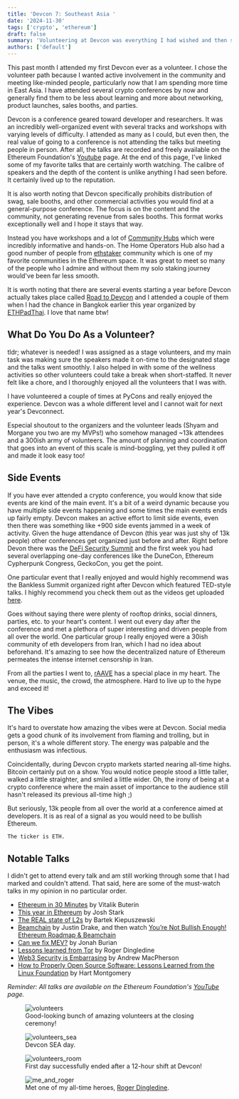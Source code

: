 ```yaml
---
title: 'Devcon 7: Southeast Asia '
date: '2024-11-30'
tags: ['crypto', 'ethereum']
draft: false
summary: 'Volunteering at Devcon was everything I had wished and then some.'
authors: ['default']
---
```


This past month I attended my first Devcon ever as a volunteer. I chose the volunteer path because I wanted active
involvement in the community and meeting like-minded people, particularly now that I am spending more time in East
Asia. I have attended several crypto conferences by now and generally find them to be less about learning and more
about networking, product launches, sales booths, and parties.

Devcon is a conference geared toward developer and researchers. It was an incredibly well-organized event with
several tracks and workshops with varying levels of difficulty. I attended as many as I could, but even then, the
real value of going to a conference is not attending the talks but meeting people in person. After all, the
talks are recorded and freely available on the Ethereum Foundation's
[Youtube](https://www.youtube.com/@EthereumFoundation/playlists) page. At the end of this page, I've linked some of
my favorite talks that are certainly worth watching. The calibre of speakers and the depth of the content is unlike
anything I had seen before. It certainly lived up to the reputation.

It is also worth noting that Devcon specifically prohibits distribution of swag, sale booths, and other commercial
activities you would find at a general-purpose conference. The focus is on the content and the community, not
generating revenue from sales booths. This format works exceptionally well and I hope it stays that way.

Instead you have workshops and a lot of
[Community Hubs](https://forum.devcon.org/t/introducing-the-14-devcon-sea-community-hubs/4428) which were incredibly
informative and hands-on. The Home Operators Hub also had a good number of people from
[ethstaker](https://ethstaker.cc/) community which is one of my favorite communities in the Ethereum space. It was
great to meet so many of the people who I admire and without them my solo staking journey would've been far less smooth.

It is worth noting that there are several events starting a year before Devcon actually takes place called
[Road to Devcon](https://devcon.org/en/road-to-devcon/) and I attended a couple of them when I had the chance in
Bangkok earlier this year organized by [ETHPadThai](https://ethpadthai.org/). I love that name btw!

## What Do You Do As a Volunteer?

tldr; whatever is needed! I was assigned as a stage volunteers, and my main task was making sure the speakers made
it on-time to the designated stage and the talks went smoothly. I also helped in with some of the wellness
activities so other volunteers could take a break when short-staffed. It never felt like a chore, and I thoroughly
enjoyed all the volunteers that I was with.

I have volunteered a couple of times at PyCons and really enjoyed the experience. Devcon was a whole different level
and I cannot wait for next year's Devconnect.

Especial shoutout to the organizers and the volunteer leads (Shyam and Morgane you two are my MVPs!) who somehow
managed  ~13k attendees and a 300ish army of
volunteers. The amount of planning and coordination that goes into an event of this scale is mind-boggling, yet they
pulled it off and made it look easy too!

## Side Events

If you have ever attended a crypto conference, you would know that side events are kind of the main event. It's a
bit of a weird dynamic because you have multiple side events happening and some times the main events ends up fairly
empty. Devcon makes an active effort to limit side events, even then there was something like +900 side events jammed
in a week of activity. Given the huge attendance of Devcon (this year was just shy of 13k people) other conferences
get organized just before and after. Right before Devon there was the
[DeFi Security Summit](https://defisecuritysummit.org/) and the first week you had several overlapping one-day
conferences like the DuneCon, Ethereum Cypherpunk Congress, GeckoCon, you get the point.

One particular event that I really enjoyed and would highly recommend was the Bankless Summit organized right after
Devcon which featured TED-style talks. I highly recommend you check them out as the videos get uploaded
[here](https://www.youtube.com/@Bankless/videos).

Goes without saying there were plenty of rooftop drinks, social dinners, parties, etc. to your heart's content. I went
out every day after the conference and met a plethora of super interesting and driven people from all over the world.
One particular group I really enjoyed were a 30ish community of eth developers from Iran, which I had no idea about
beforehand. It's amazing to see how the decentralized nature of Ethereum permeates the intense internet censorship
in Iran.

From all the parties I went to, [rAAVE](https://x.com/raave) has a special place in my heart. The venue, the music,
the crowd, the atmosphere. Hard to live up to the hype and exceed it!

## The Vibes

It's hard to overstate how amazing the vibes were at Devcon. Social media gets a good chunk of its involvement from
flaming and trolling, but in person, it's a whole different story. The energy was palpable and the enthusiasm was
infectious.

Coincidentally, during Devcon crypto markets started nearing all-time highs. Bitcoin certainly put on a show. You
would notice people stood a little taller, walked a little straighter, and smiled a little wider. Oh, the irony of
being at a crypto conference where the main asset of importance to the audience still hasn't released its previous
all-time high ;)

But seriously, 13k people from all over the world at a conference aimed at developers. It is as real of a signal as
you would need to be bullish Ethereum.

`The ticker is ETH.`

## Notable Talks

I didn't get to attend every talk and am still working through some that I had marked and couldn't attend. That said,
here are some of the must-watch talks in my opinion in no particular order.

* [Ethereum in 30 Minutes](https://www.youtube.com/watch?v=ei3tDRMjw6k) by Vitalik Buterin
* [This year in Ethereum](https://www.youtube.com/watch?v=YyK8i2-0aPk) by Josh Stark
* [The REAL state of L2s](https://www.youtube.com/watch?v=Khur38hvCs0) by Bartek Kiepuszewski
* [Beamchain](https://www.youtube.com/watch?v=lRqnFrqpq4k) by Justin Drake, and then watch [You’re Not Bullish
Enough! Ethereum Roadmap & Beamchain](https://www.youtube.com/watch?v=8mJDt8TGebc&t=1726s)
* [Can we fix MEV?](https://www.youtube.com/watch?v=S6PH3od_e00) by Jonah Burian
* [Lessons learned from Tor](https://www.youtube.com/watch?v=o302oKXbdK8) by Roger Dingledine
* [Web3 Security is Embarrasing](https://www.youtube.com/watch?v=4dr7sL42GAw) by Andrew MacPherson
* [How to Properly Open Source Software: Lessons Learned from the Linux Foundation](https://www.youtube.com/watch?v=9wDusmibYCg) by Hart Montgomery


_Reminder: All talks are available on the Ethereum Foundation's
[YouTube](https://www.youtube.com/@EthereumFoundation/playlists?themeRefresh=1) page._

<figure>
	<img src="/static/images/2024_11_volunteers_stage.jpg" alt="volunteers"/>
	<figcaption>
		Good-looking bunch of amazing volunteers at the closing ceremony!
	</figcaption>
</figure>


<figure>
	<img src="/static/images/2024_11_devcon_sea.jpg" alt="volunteers_sea"/>
	<figcaption>
		Devcon SEA day.
	</figcaption>
</figure>

<figure>
	<img src="/static/images/2024_11_volunteers_room.jpg" alt="volunteers_room"/>
	<figcaption>
		First day successfully ended after a 12-hour shift at Devcon!
	</figcaption>
</figure>

<figure>
	<img src="/static/images/2024_11_roger.jpg" alt="me_and_roger"/>
	<figcaption>
		Met one of my all-time heroes,
		<a href="https://en.wikipedia.org/wiki/Roger_Dingledine">Roger Dingledine</a>.
	</figcaption>
</figure>